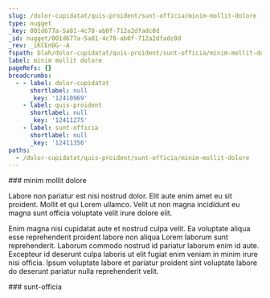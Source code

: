 ```yaml
---
slug: /dolor-cupidatat/quis-proident/sunt-officia/minim-mollit-dolore
type: nugget
_key: 001d677a-5a81-4c78-ab0f-712a2dfadc0d
_id: nugget/001d677a-5a81-4c78-ab0f-712a2dfadc0d
_rev: _iKCEnDG--A
fspath: blah/dolor-cupidatat/quis-proident/sunt-officia/minim-mollit-dolore.md
label: minim mollit dolore
pageRefs: {}
breadcrumbs:
  - - label: dolor-cupidatat
      shortlabel: null
      _key: '12410969'
    - label: quis-proident
      shortlabel: null
      _key: '12411275'
    - label: sunt-officia
      shortlabel: null
      _key: '12411356'
paths:
  - /dolor-cupidatat/quis-proident/sunt-officia/minim-mollit-dolore
---
```


<NuggetArea>
<Nugget slug="/dolor-cupidatat/quis-proident/sunt-officia/minim-mollit-dolore" type="nugget" _key="001d677a-5a81-4c78-ab0f-712a2dfadc0d" _id="nugget/001d677a-5a81-4c78-ab0f-712a2dfadc0d" _rev="_iKCEnDG--A" fspath="blah/dolor-cupidatat/quis-proident/sunt-officia/minim-mollit-dolore.md" label="minim mollit dolore" paths="/dolor-cupidatat/quis-proident/sunt-officia/minim-mollit-dolore">
<NuggetBody>
### minim mollit dolore

Labore non pariatur est nisi nostrud dolor. Elit aute enim amet eu sit proident. Mollit et qui Lorem ullamco. Velit ut non magna incididunt eu magna sunt officia voluptate velit irure dolore elit.

Enim magna nisi cupidatat aute et nostrud culpa velit. Ea voluptate aliqua esse reprehenderit proident labore non aliqua Lorem laborum sunt reprehenderit. Laborum commodo nostrud id pariatur laborum enim id aute. Excepteur id deserunt culpa laboris ut elit fugiat enim veniam in minim irure nisi officia. Ipsum voluptate labore et pariatur proident sint voluptate labore do deserunt pariatur nulla reprehenderit velit.

</NuggetBody>
<Breadcrumbs>
<Crumbs>
<Crumb _key="12410969" label="dolor-cupidatat" /><Crumb _key="12411275" label="quis-proident" /><Crumb _key="12411356" label="sunt-officia" />
</Crumbs>
</Breadcrumbs>
</Nugget>

<NuggetsInbound>
</NuggetsInbound>
<NuggetsOutbound>
</NuggetsOutbound>
</NuggetArea>
<PassagesInbound>
<Passage direction="inbound" type="passage" _key="12411356" _id="passage/12411356" _rev="_iKCEnDC--A" label="sunt-officia" passage="sunt-officia" fspath="blah/dolor-cupidatat/quis-proident/sunt-officia" paths="/dolor-cupidatat/quis-proident/sunt-officia" slug="/dolor-cupidatat/quis-proident/sunt-officia">
<NuggetBody>
### sunt-officia

</NuggetBody>
<Breadcrumbs>
<Crumbs>
<Crumb _key="12410969" label="dolor-cupidatat" /><Crumb _key="12411275" label="quis-proident" />
</Crumbs>
</Breadcrumbs>
</Passage>

</PassagesInbound>
<PassagesOutbound>
</PassagesOutbound>